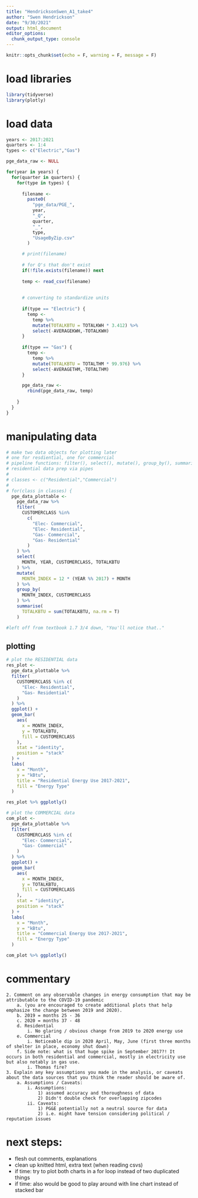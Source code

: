 ```yaml
---
title: "HendricksonSwen_A1_take4"
author: "Swen Hendrickson"
date: "9/30/2021"
output: html_document
editor_options: 
  chunk_output_type: console
---
```


```r
knitr::opts_chunk$set(echo = F, warning = F, message = F)
```

# load libraries
```r
library(tidyverse)
library(plotly)
```


# load data
```r
years <- 2017:2021
quarters <- 1:4
types <- c("Electric","Gas")

pge_data_raw <- NULL

for(year in years) {
  for(quarter in quarters) {
    for(type in types) {
      
      filename <-
        paste0(
          "pge_data/PGE_",
          year,
          "_Q",
          quarter,
          "_",
          type,
          "UsageByZip.csv"
        )

      # print(filename)
        
      # for Q's that don't exist
      if(!file.exists(filename)) next
      
      temp <- read_csv(filename)
      
      
      # converting to standardize units
      
      if(type == "Electric") {
        temp <-
          temp %>%
          mutate(TOTALKBTU = TOTALKWH * 3.412) %>%
          select(-AVERAGEKWH,-TOTALKWH)
      }
      
      if(type == "Gas") {
        temp <-
          temp %>%
          mutate(TOTALKBTU = TOTALTHM * 99.976) %>%
          select(-AVERAGETHM,-TOTALTHM)
      }

      pge_data_raw <-
        rbind(pge_data_raw, temp)
      
    }
  }
}
```

# manipulating data
```r
# make two data objects for plotting later
# one for resdiential, one for commercial
# pipeline functions: filter(), select(), mutate(), group_by(), summarise()
# residential data prep via pipes
# 
# classes <- c("Residential","Commercial")
# 
# for(class in classes) {
  pge_data_plottable <-
    pge_data_raw %>% 
    filter(
      CUSTOMERCLASS %in%
        c(
          "Elec- Commercial",
          "Elec- Residential",
          "Gas- Commercial",
          "Gas- Residential"
        )
    ) %>% 
    select(
      MONTH, YEAR, CUSTOMERCLASS, TOTALKBTU
    ) %>% 
    mutate(
      MONTH_INDEX = 12 * (YEAR %% 2017) + MONTH
    ) %>% 
    group_by(
      MONTH_INDEX, CUSTOMERCLASS
    ) %>% 
    summarise(
      TOTALKBTU = sum(TOTALKBTU, na.rm = T)
    )

#left off from textbook 1.7 3/4 down, "You'll notice that.."
```

## plotting
```r
# plot the RESIDENTIAL data
res_plot <-
  pge_data_plottable %>% 
  filter(
    CUSTOMERCLASS %in% c(
      "Elec- Residential",
      "Gas- Residential"
    )
  ) %>% 
  ggplot() +
  geom_bar(
    aes(
      x = MONTH_INDEX,
      y = TOTALKBTU,
      fill = CUSTOMERCLASS
    ),
    stat = "identity",
    position = "stack"
  ) +
  labs(
    x = "Month",
    y = "kBtu",
    title = "Residential Energy Use 2017-2021",
    fill = "Energy Type"
  )

res_plot %>% ggplotly()

# plot the COMMERCIAL data
com_plot <-
  pge_data_plottable %>% 
  filter(
    CUSTOMERCLASS %in% c(
      "Elec- Commercial",
      "Gas- Commercial"
    )
  ) %>% 
  ggplot() +
  geom_bar(
    aes(
      x = MONTH_INDEX,
      y = TOTALKBTU,
      fill = CUSTOMERCLASS
    ),
    stat = "identity",
    position = "stack"
  ) +
  labs(
    x = "Month",
    y = "kBtu",
    title = "Commercial Energy Use 2017-2021",
    fill = "Energy Type"
  )

com_plot %>% ggplotly()
```

# commentary
	2. Comment on any observable changes in energy consumption that may be attributable to the COVID-19 pandemic 
		a. (you are encouraged to create additional plots that help emphasize the change between 2019 and 2020). 
		b. 2019 = months 25 - 36
		c. 2020 = months 37 - 48
		d. Residential
			i. No glaring / obvious change from 2019 to 2020 energy use
		e. Commercial
			i. Noticeable dip in 2020 April, May, June (first three months of shelter in place, economy shut down)
		f. Side note: what is that huge spike in September 2017?! It occurs in both residential and commercial, mostly in electricity use but also notably in gas use.
			i. Thomas fire?
	3. Explain any key assumptions you made in the analysis, or caveats about the data sources that you think the reader should be aware of.
		a. Assumptions / Caveats:
			i. Assumptions: 
				1) assumed accuracy and thoroughness of data
				2) Didn't double check for overlapping zipcodes
			ii. Caveats:
				1) PG&E potentially not a neutral source for data
				2) i.e. might have tension considering political / reputation issues 

# next steps:
- flesh out comments, explanations
- clean up knitted html, extra text (when reading csvs)
- if time: try to plot both charts in a for loop instead of two duplicated things
- if time: also would be good to play around with line chart instead of stacked bar

